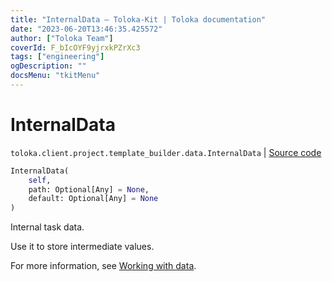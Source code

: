 ```yaml
---
title: "InternalData — Toloka-Kit | Toloka documentation"
date: "2023-06-20T13:46:35.425572"
author: ["Toloka Team"]
coverId: F_bIcOYF9yjrxkPZrXc3
tags: ["engineering"]
ogDescription: ""
docsMenu: "tkitMenu"
---
```


# InternalData

`toloka.client.project.template_builder.data.InternalData` | [Source code](https://github.com/Toloka/toloka-kit/blob/v1.2.0/src/client/project/template_builder/data.py#L55)

```python
InternalData(
    self,
    path: Optional[Any] = None,
    default: Optional[Any] = None
)
```

Internal task data.

Use it to store intermediate values.

For more information, see [Working with data](/docs/template-builder/operations/work-with-data).